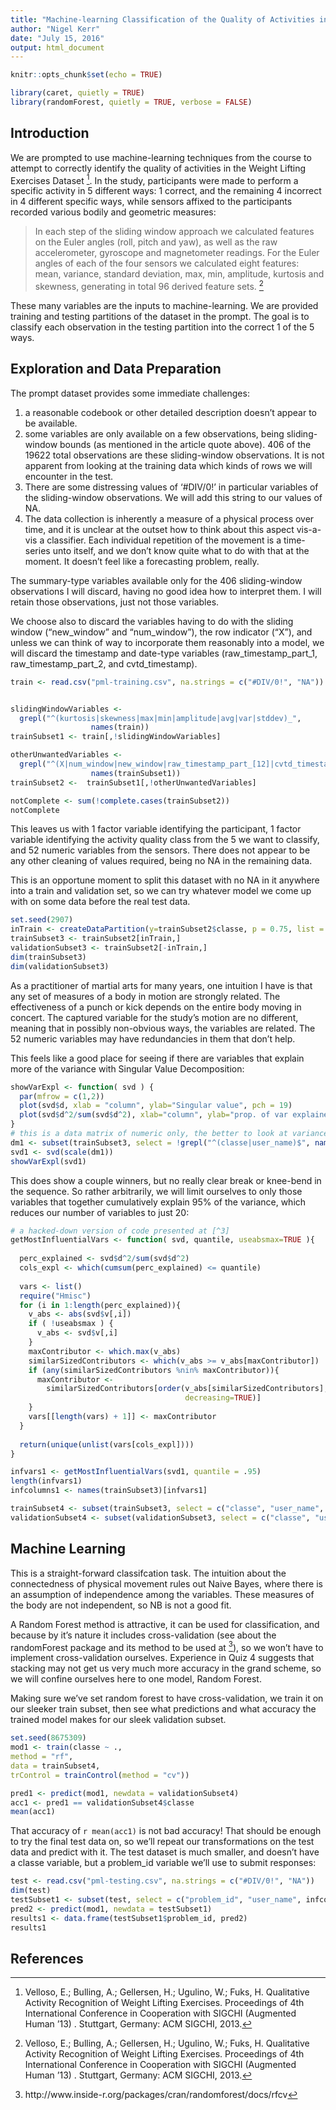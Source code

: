 ```yaml
---
title: "Machine-learning Classification of the Quality of Activities in the Weight Lifting Exercises Dataset"
author: "Nigel Kerr"
date: "July 15, 2016"
output: html_document
---
```


```r
knitr::opts_chunk$set(echo = TRUE)
```
```r
library(caret, quietly = TRUE)
library(randomForest, quietly = TRUE, verbose = FALSE)
```

## Introduction

We are prompted to use machine-learning techniques from the course to attempt to correctly identify the quality of activities in the Weight Lifting Exercises Dataset [^1].  In the study, participants were made to perform a specific activity in 5 different ways: 1 correct, and the remaining 4 incorrect in 4 different specific ways, while sensors affixed to the participants recorded various bodily and geometric measures:

> In each step of the sliding window approach
we calculated features on the Euler angles (roll, pitch
and yaw), as well as the raw accelerometer, gyroscope and
magnetometer readings. For the Euler angles of each of the
four sensors we calculated eight features: mean, variance,
standard deviation, max, min, amplitude, kurtosis and skewness,
generating in total 96 derived feature sets. [^1]

These many variables are the inputs to machine-learning.  We are provided training and testing partitions of the dataset in the prompt.  The goal is to classify each observation in the testing partition into the correct 1 of the 5 ways.

## Exploration and Data Preparation

The prompt dataset provides some immediate challenges:

1. a reasonable codebook or other detailed description doesn't appear to be available.
2. some variables are only available on a few observations, being sliding-window bounds (as mentioned in the article quote above).  406 of the 19622 total observations are these sliding-window observations.  It is not apparent from looking at the training data which kinds of rows we will encounter in the test.
3. There are some distressing values of '#DIV/0!' in particular variables of the sliding-window observations.  We will add this string to our values of NA.
4. The data collection is inherently a measure of a physical process over time, and it is unclear at the outset how to think about this aspect vis-a-vis a classifier.  Each individual repetition of the movement is a time-series unto itself, and we don't know quite what to do with that at the moment.  It doesn't feel like a forecasting problem, really.

The summary-type variables available only for the 406 sliding-window observations I will discard, having no good idea how to interpret them.  I will retain those observations, just not those variables.

We choose also to discard the variables having to do with the sliding window ("new_window" and "num_window"), the row indicator ("X"), and unless we can think of way to incorporate them reasonably into a model, we will discard the timestamp and date-type variables (raw_timestamp_part_1, raw_timestamp_part_2, and cvtd_timestamp).  

```r
train <- read.csv("pml-training.csv", na.strings = c("#DIV/0!", "NA"))


slidingWindowVariables <-
  grepl("^(kurtosis|skewness|max|min|amplitude|avg|var|stddev)_", 
                  names(train))
trainSubset1 <- train[,!slidingWindowVariables]

otherUnwantedVariables <-
  grepl("^(X|num_window|new_window|raw_timestamp_part_[12]|cvtd_timestamp)$", 
                  names(trainSubset1))
trainSubset2 <-  trainSubset1[,!otherUnwantedVariables]

notComplete <- sum(!complete.cases(trainSubset2))
notComplete
```

This leaves us with 1 factor variable identifying the participant, 1 factor variable identifying the activity quality class from the 5 we want to classify, and 52 numeric variables from the sensors.  There does not appear to be any other cleaning of values required, being no NA in the remaining data.

This is an opportune moment to split this dataset with no NA in it anywhere into a train and validation set, so we can try whatever model we come up with on some data before the real test data.

```r
set.seed(2907)
inTrain <- createDataPartition(y=trainSubset2$classe, p = 0.75, list = FALSE)
trainSubset3 <- trainSubset2[inTrain,]
validationSubset3 <- trainSubset2[-inTrain,]
dim(trainSubset3)
dim(validationSubset3)
```


As a practitioner of martial arts for many years, one intuition I have is that any set of measures of a body in motion are strongly related.  The effectiveness of a punch or kick depends on the entire body moving in concert.  The captured variable for the study's motion are no different, meaning that in possibly non-obvious ways, the variables are related.  The 52 numeric variables may have redundancies in them that don't help.

This feels like a good place for seeing if there are variables that explain more of the variance with Singular Value Decomposition:


```r
showVarExpl <- function( svd ) {
  par(mfrow = c(1,2))
  plot(svd$d, xlab = "column", ylab="Singular value", pch = 19)
  plot(svd$d^2/sum(svd$d^2), xlab="column", ylab="prop. of var explained", pch = 19)
}
# this is a data matrix of numeric only, the better to look at variance explained.
dm1 <- subset(trainSubset3, select = !grepl("^(classe|user_name)$", names(trainSubset3)))
svd1 <- svd(scale(dm1))
showVarExpl(svd1)
```

This does show a couple winners, but no really clear break or knee-bend in the sequence.  So rather arbitrarily, we will limit ourselves to only those variables that together cumulatively explain 95% of the variance, which reduces our number of variables to just 20:

```r
# a hacked-down version of code presented at [^3]
getMostInfluentialVars <- function( svd, quantile, useabsmax=TRUE ){
  
  perc_explained <- svd$d^2/sum(svd$d^2)
  cols_expl <- which(cumsum(perc_explained) <= quantile)
  
  vars <- list()
  require("Hmisc")
  for (i in 1:length(perc_explained)){
    v_abs <- abs(svd$v[,i])
    if ( !useabsmax ) {
      v_abs <- svd$v[,i]
    }
    maxContributor <- which.max(v_abs)
    similarSizedContributors <- which(v_abs >= v_abs[maxContributor])
    if (any(similarSizedContributors %nin% maxContributor)){
      maxContributor <- 
        similarSizedContributors[order(v_abs[similarSizedContributors], 
                                       decreasing=TRUE)]
    }
    vars[[length(vars) + 1]] <- maxContributor
  }
  
  return(unique(unlist(vars[cols_expl])))
}

infvars1 <- getMostInfluentialVars(svd1, quantile = .95)
length(infvars1)
infcolumns1 <- names(trainSubset3)[infvars1]

trainSubset4 <- subset(trainSubset3, select = c("classe", "user_name", infcolumns1))
validationSubset4 <- subset(validationSubset3, select = c("classe", "user_name", infcolumns1))
```





## Machine Learning

This is a straight-forward classifcation task.  The intuition about the connectedness of physical movement rules out Naive Bayes, where there is an assumption of independence among the variables.  These measures of the body are not independent, so NB is not a good fit.

A Random Forest method is attractive, it can be used for classification, and because by it's nature it includes cross-validation  (see about the randomForest package and its method to be used at [^2]), so we won't have to implement cross-validation ourselves.  Experience in Quiz 4 suggests that stacking may not get us very much more accuracy in the grand scheme, so we will confine ourselves here to one model, Random Forest.

Making sure we've set random forest to have cross-validation, we train it on our sleeker train subset, then see what predictions and what accuracy the trained model makes for our sleek validation subset.

```r
set.seed(8675309)
mod1 <- train(classe ~ ., 
method = "rf", 
data = trainSubset4, 
trControl = trainControl(method = "cv"))
```
```r
pred1 <- predict(mod1, newdata = validationSubset4)
acc1 <- pred1 == validationSubset4$classe
mean(acc1)
```

That accuracy of `r mean(acc1)` is not bad accuracy!  That should be enough to try the final test data on, so we'll repeat our transformations on the test data and predict with it.  The test dataset is much smaller, and doesn't have a classe variable, but a problem_id variable we'll use to submit responses:

```r
test <- read.csv("pml-testing.csv", na.strings = c("#DIV/0!", "NA"))
dim(test)
testSubset1 <- subset(test, select = c("problem_id", "user_name", infcolumns1))
pred2 <- predict(mod1, newdata = testSubset1)
results1 <- data.frame(testSubset1$problem_id, pred2)
results1
```


## References

[^1]: Velloso, E.; Bulling, A.; Gellersen, H.; Ugulino, W.; Fuks, H. Qualitative Activity Recognition of Weight Lifting Exercises. Proceedings of 4th International Conference in Cooperation with SIGCHI (Augmented Human '13) . Stuttgart, Germany: ACM SIGCHI, 2013.

[^2]: http://www.inside-r.org/packages/cran/randomforest/docs/rfcv

[^3]: http://www.r-bloggers.com/using-the-svd-to-find-the-needle-in-the-haystack/

